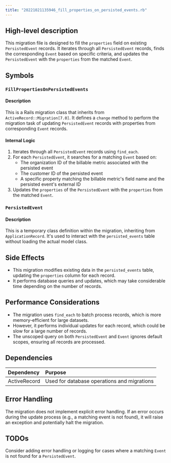 ```yaml
---
title: "20221021135946_fill_properties_on_persisted_events.rb"
---
```


## High-level description
This migration file is designed to fill the `properties` field on existing `PersistedEvent` records. It iterates through all `PersistedEvent` records, finds the corresponding `Event` based on specific criteria, and updates the `PersistedEvent` with the `properties` from the matched `Event`.

## Symbols

### `FillPropertiesOnPersistedEvents`
#### Description
This is a Rails migration class that inherits from `ActiveRecord::Migration[7.0]`. It defines a `change` method to perform the migration task of updating `PersistedEvent` records with properties from corresponding `Event` records.

#### Internal Logic
1. Iterates through all `PersistedEvent` records using `find_each`.
2. For each `PersistedEvent`, it searches for a matching `Event` based on:
   - The organization ID of the billable metric associated with the persisted event
   - The customer ID of the persisted event
   - A specific property matching the billable metric's field name and the persisted event's external ID
3. Updates the `properties` of the `PersistedEvent` with the `properties` from the matched `Event`.

### `PersistedEvent`
#### Description
This is a temporary class definition within the migration, inheriting from `ApplicationRecord`. It's used to interact with the `persisted_events` table without loading the actual model class.

## Side Effects
- This migration modifies existing data in the `persisted_events` table, updating the `properties` column for each record.
- It performs database queries and updates, which may take considerable time depending on the number of records.

## Performance Considerations
- The migration uses `find_each` to batch process records, which is more memory-efficient for large datasets.
- However, it performs individual updates for each record, which could be slow for a large number of records.
- The unscoped query on both `PersistedEvent` and `Event` ignores default scopes, ensuring all records are processed.

## Dependencies
| Dependency | Purpose |
|:-----------|:--------|
| ActiveRecord | Used for database operations and migrations |

## Error Handling
The migration does not implement explicit error handling. If an error occurs during the update process (e.g., a matching event is not found), it will raise an exception and potentially halt the migration.

## TODOs
Consider adding error handling or logging for cases where a matching `Event` is not found for a `PersistedEvent`.